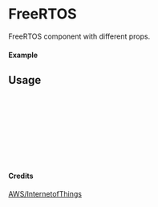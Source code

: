 
<Meta of={FreeRTOS} title="AWS/InternetofThings/FreeRTOS" />

# FreeRTOS

FreeRTOS component with different props.

#### Example

<Canvas of={FreeRTOS.Primary} />

## Usage

```ts
import { FreeRTOS } from "yadl-ui";

const Example = () => {
  return (
      <FreeRTOS />
  );
};

export default Example;
```

#### Credits
[AWS/InternetofThings](https://aws-icons.com/)
